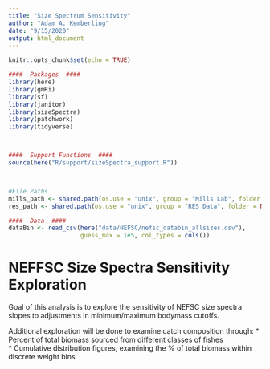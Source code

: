 ```yaml
---
title: "Size Spectrum Sensitivity"
author: "Adam A. Kemberling"
date: "9/15/2020"
output: html_document
---
```


```r
knitr::opts_chunk$set(echo = TRUE)

####  Packages  ####
library(here)
library(gmRi)
library(sf)
library(janitor)
library(sizeSpectra)
library(patchwork)
library(tidyverse)



####  Support Functions  ####
source(here("R/support/sizeSpectra_support.R"))



#File Paths
mills_path <- shared.path(os.use = "unix", group = "Mills Lab", folder = NULL)
res_path <- shared.path(os.use = "unix", group = "RES Data", folder = NULL)

####  Data  ####
dataBin <- read_csv(here("data/NEFSC/nefsc_databin_allsizes.csv"),
                    guess_max = 1e5, col_types = cols())
```

# NEFFSC Size Spectra Sensitivity Exploration

Goal of this analysis is to explore the sensitivity of NEFSC size spectra slopes to adjustments in minimum/maximum bodymass cutoffs.

Additional exploration will be done to examine catch composition through:
 * Percent of total biomass sourced from different classes of fishes  
 * Cumulative distribution figures, examining the % of total biomass within discrete weight bins
 
 
```r

```
 
 